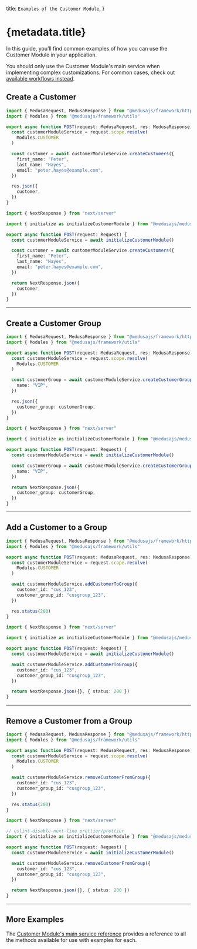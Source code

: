 
  title: `Examples of the Customer Module`,
}

# {metadata.title}

In this guide, you’ll find common examples of how you can use the Customer Module in your application.

<Note>

You should only use the Customer Module's main service when implementing complex customizations. For common cases, check out [available workflows instead](../../../medusa-workflows-reference/page.mdx).

</Note>

## Create a Customer

<CodeTabs groupId="app-type">
  <CodeTab label="Medusa API Router" value="medusa">

```ts
import { MedusaRequest, MedusaResponse } from "@medusajs/framework/http"
import { Modules } from "@medusajs/framework/utils"

export async function POST(request: MedusaRequest, res: MedusaResponse) {
  const customerModuleService = request.scope.resolve(
    Modules.CUSTOMER
  )

  const customer = await customerModuleService.createCustomers({
    first_name: "Peter",
    last_name: "Hayes",
    email: "peter.hayes@example.com",
  })

  res.json({
    customer,
  })
}
```

  </CodeTab>
  <CodeTab label="Next.js App Router" value="nextjs">

```ts
import { NextResponse } from "next/server"

import { initialize as initializeCustomerModule } from "@medusajs/medusa/customer"

export async function POST(request: Request) {
  const customerModuleService = await initializeCustomerModule()

  const customer = await customerModuleService.createCustomers({
    first_name: "Peter",
    last_name: "Hayes",
    email: "peter.hayes@example.com",
  })

  return NextResponse.json({
    customer,
  })
}
```

  </CodeTab>
</CodeTabs>

---

## Create a Customer Group

<CodeTabs groupId="app-type">
  <CodeTab label="Medusa API Router" value="medusa">

```ts
import { MedusaRequest, MedusaResponse } from "@medusajs/framework/http"
import { Modules } from "@medusajs/framework/utils"

export async function POST(request: MedusaRequest, res: MedusaResponse) {
  const customerModuleService = request.scope.resolve(
    Modules.CUSTOMER
  )

  const customerGroup = await customerModuleService.createCustomerGroups({
    name: "VIP",
  })

  res.json({
    customer_group: customerGroup,
  })
}
```

  </CodeTab>
  <CodeTab label="Next.js App Router" value="nextjs">

```ts
import { NextResponse } from "next/server"

import { initialize as initializeCustomerModule } from "@medusajs/medusa/customer"

export async function POST(request: Request) {
  const customerModuleService = await initializeCustomerModule()

  const customerGroup = await customerModuleService.createCustomerGroups({
    name: "VIP",
  })

  return NextResponse.json({
    customer_group: customerGroup,
  })
}
```

  </CodeTab>
</CodeTabs>

---

## Add a Customer to a Group

<CodeTabs groupId="app-type">
  <CodeTab label="Medusa API Router" value="medusa">

```ts
import { MedusaRequest, MedusaResponse } from "@medusajs/framework/http"
import { Modules } from "@medusajs/framework/utils"

export async function POST(request: MedusaRequest, res: MedusaResponse) {
  const customerModuleService = request.scope.resolve(
    Modules.CUSTOMER
  )

  await customerModuleService.addCustomerToGroup({
    customer_id: "cus_123",
    customer_group_id: "cusgroup_123",
  })

  res.status(200)
}
```

  </CodeTab>
  <CodeTab label="Next.js App Router" value="nextjs">

```ts
import { NextResponse } from "next/server"

import { initialize as initializeCustomerModule } from "@medusajs/medusa/customer"

export async function POST(request: Request) {
  const customerModuleService = await initializeCustomerModule()

  await customerModuleService.addCustomerToGroup({
    customer_id: "cus_123",
    customer_group_id: "cusgroup_123",
  })

  return NextResponse.json({}, { status: 200 })
}
```

  </CodeTab>
</CodeTabs>

---

## Remove a Customer from a Group

<CodeTabs groupId="app-type">
  <CodeTab label="Medusa API Router" value="medusa">

```ts
import { MedusaRequest, MedusaResponse } from "@medusajs/framework/http"
import { Modules } from "@medusajs/framework/utils"

export async function POST(request: MedusaRequest, res: MedusaResponse) {
  const customerModuleService = request.scope.resolve(
    Modules.CUSTOMER
  )

  await customerModuleService.removeCustomerFromGroup({
    customer_id: "cus_123",
    customer_group_id: "cusgroup_123",
  })

  res.status(200)
}
```

  </CodeTab>
  <CodeTab label="Next.js App Router" value="nextjs">

```ts
import { NextResponse } from "next/server"

// eslint-disable-next-line prettier/prettier
import { initialize as initializeCustomerModule } from "@medusajs/medusa/customer"

export async function POST(request: Request) {
  const customerModuleService = await initializeCustomerModule()

  await customerModuleService.removeCustomerFromGroup({
    customer_id: "cus_123",
    customer_group_id: "cusgroup_123",
  })

  return NextResponse.json({}, { status: 200 })
}
```

  </CodeTab>
</CodeTabs>

---

## More Examples

The [Customer Module's main service reference](/references/customer) provides a reference to all the methods available for use with examples for each.
